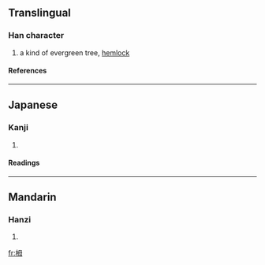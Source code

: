 ==Translingual==
===Han character===
{{Han char|rn=75|rad=木|as=05|sn=9|four=|canj=木田卜戈 (DWYI)}}
# a kind of evergreen tree, [[hemlock]]
====References====
{{Han ref|kx=0521.121|dkj=14686|hdz=21192.030|uh=6802|ud=26626}}

----
==Japanese==
===Kanji===
{{ja-kanji|grade=|rs=木05}}
# {{defn|Japanese}} 
====Readings====
{{ja-readings|on=|kun=[[とが]] (toga), [[つが]] (tsuga)}}

----
==Mandarin==
===Hanzi===
{{cmn-hanzi|pin=[[méi]] ([[mei2]])|wg=mei<sup>2</sup>}}
# {{defn|Mandarin}}

[[fr:栂]]